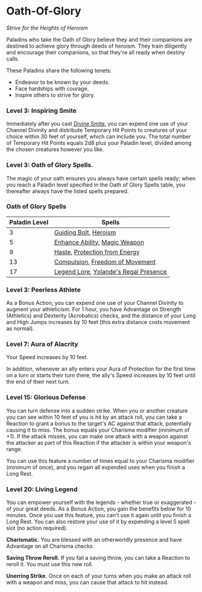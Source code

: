 # Oath-Of-Glory

_Strive for the Heights of Heroism_

Paladins who take the Oath of Glory believe they and their companions are destined to achieve glory through deeds of heroism. They train diligently and encourage their companions, so that they're all ready when destiny calls.

These Paladins share the following tenets:

*   Endeavor to be known by your deeds.
*   Face hardships with courage.
*   Inspire others to strive for glory.

### Level 3: Inspiring Smite

Immediately after you cast [Divine Smite](http://dnd2024.wikidot.com/spell:divine-smite), you can expend one use of your Channel Divinity and distribute Temporary Hit Points to creatures of your choice within 30 feet of yourself, which can include you. The total number of Temporary Hit Points equals 2d8 plus your Paladin level, divided among the chosen creatures however you like.

### Level 3: Oath of Glory Spells.

The magic of your oath ensures you always have certain spells ready; when you reach a Paladin level specified in the Oath of Glory Spells table, you thereafter always have the listed spells prepared.

### Oath of Glory Spells

| Paladin Level | Spells |
| --- | --- |
| 3 | [Guiding Bolt](http://dnd2024.wikidot.com/spell:guiding-bolt), [Heroism](http://dnd2024.wikidot.com/spell:heroism) |
| 5 | [Enhance Ability](http://dnd2024.wikidot.com/spell:enhance-ability), [Magic Weapon](http://dnd2024.wikidot.com/spell:magic-weapon) |
| 9 | [Haste](http://dnd2024.wikidot.com/spell:haste), [Protection from Energy](http://dnd2024.wikidot.com/spell:protection-from-energy) |
| 13 | [Compulsion](http://dnd2024.wikidot.com/spell:compulsion), [Freedom of Movement](http://dnd2024.wikidot.com/spell:freedom-of-movement) |
| 17 | [Legend Lore](http://dnd2024.wikidot.com/spell:legend-lore), [Yolande's Regal Presence](http://dnd2024.wikidot.com/spell:yolande-s-regal-presence) |

### Level 3: Peerless Athlete

As a Bonus Action, you can expend one use of your Channel Divinity to augment your athleticism. For 1 hour, you have Advantage on Strength (Athletics) and Dexterity (Acrobatics) checks, and the distance of your Long and High Jumps increases by 10 feet (this extra distance costs movement as normal).

### Level 7: Aura of Alacrity

Your Speed increases by 10 feet.

In addition, whenever an ally enters your Aura of Protection for the first time on a turn or starts their turn there, the ally's Speed increases by 10 feet until the end of their next turn.

### Level 15: Glorious Defense

You can turn defense into a sudden strike. When you or another creature you can see within 10 feet of you is hit by an attack roll, you can take a Reaction to grant a bonus to the target's AC against that attack, potentially causing it to miss. The bonus equals your Charisma modifier (minimum of +1). If the attack misses, you can make one attack with a weapon against the attacker as part of this Reaction if the attacker is within your weapon's range.

You can use this feature a number of times equal to your Charisma modifier (minimum of once), and you regain all expended uses when you finish a Long Rest.

### Level 20: Living Legend

You can empower yourself with the legends - whether true or exaggerated - of your great deeds. As a Bonus Action, you gain the benefits below for 10 minutes. Once you use this feature, you can't use it again until you finish a Long Rest. You can also restore your use of it by expending a level 5 spell slot (no action required).

**Charismatic.** You are blessed with an otherworldly presence and have Advantage on all Charisma checks.

**Saving Throw Reroll.** If you fail a saving throw, you can take a Reaction to reroll it. You must use this new roll.

**Unerring Strike.** Once on each of your turns when you make an attack roll with a weapon and miss, you can cause that attack to hit instead.